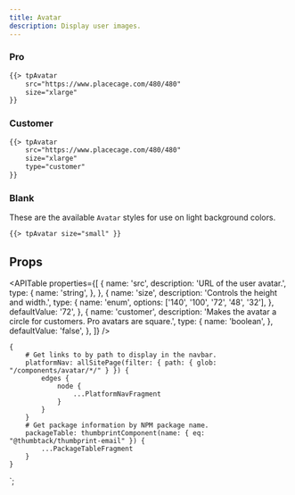 ```yaml
---
title: Avatar
description: Display user images.
---
```



<ComponentHeader data={props.data} />

### Pro

```email
{{> tpAvatar
    src="https://www.placecage.com/480/480"
    size="xlarge"
}}
```

### Customer

```email
{{> tpAvatar
    src="https://www.placecage.com/480/480"
    size="xlarge"
    type="customer"
}}
```

### Blank

These are the available `Avatar` styles for use on light background colors.

```email
{{> tpAvatar size="small" }}
```

## Props

<APITable
    properties={[
        {
            name: 'src',
            description: 'URL of the user avatar.',
            type: {
                name: 'string',
            },
        },
        {
            name: 'size',
            description: 'Controls the height and width.',
            type: {
                name: 'enum',
                options: ['140', '100', '72', '48', '32'],
            },
            defaultValue: '72',
        },
        {
            name: 'customer',
            description: 'Makes the avatar a circle for customers. Pro avatars are square.',
            type: {
                name: 'boolean',
            },
            defaultValue: 'false',
        },
    ]}
/>

<ComponentFooter data={props.data} />

    {
        # Get links to by path to display in the navbar.
        platformNav: allSitePage(filter: { path: { glob: "/components/avatar/*/" } }) {
            edges {
                node {
                    ...PlatformNavFragment
                }
            }
        }
        # Get package information by NPM package name.
        packageTable: thumbprintComponent(name: { eq: "@thumbtack/thumbprint-email" }) {
            ...PackageTableFragment
        }
    }
`;

